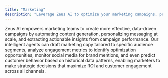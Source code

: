 ```yaml
---
title: "Marketing"
description: "Leverage Zeus AI to optimize your marketing campaigns, personalize content at scale, and gain deeper insights into customer behavior. Our AI agents can help with content creation, campaign analysis, and targeted messaging to improve engagement and conversion rates."
---
```


Zeus AI empowers marketing teams to create more effective, data-driven campaigns by automating content generation, personalizing messaging at scale, and extracting actionable insights from campaign performance. Our intelligent agents can draft marketing copy tailored to specific audience segments, analyze engagement metrics to identify optimization opportunities, monitor social media for brand mentions, and even predict customer behavior based on historical data patterns, enabling marketers to make strategic decisions that maximize ROI and customer engagement across all channels. 